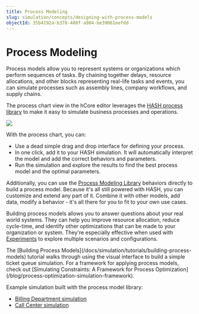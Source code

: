 ```yaml
---
title: Process Modeling
slug: simulation/concepts/designing-with-process-models
objectId: 35b4192a-b378-480f-a904-be39061eefdd
---
```


# Process Modeling

Process models allow you to represent systems or organizations which perform sequences of tasks. By chaining together delays, resource allocations, and other blocks representing real-life tasks and events, you can simulate processes such as assembly lines, company workflows, and supply chains.

The process chart view in the hCore editor leverages the [HASH process library](/@hash/process) to make it easy to simulate business processes and operations.

![](https://cdn-us1.hash.ai/site/docs/image%20%2850%29.png)

With the process chart, you can:

- Use a dead simple drag and drop interface for defining your process.
- In one click, add it to your HASH simulation. It will automatically interpret the model and add the correct behaviors and parameters.
- Run the simulation and explore the results to find the best process model and the optimal parameters.

Additionally, you can use the [Process Modeling Library](/@hash/process) behaviors directly to build a process model. Because it's all still powered with HASH, you can customize and extend any part of it. Combine it with other models, add data, modify a behavior - it's all there for you to fit to your own use cases.

Building process models allows you to answer questions about your real world systems. They can help you improve resource allocation, reduce cycle-time, and identify other optimizations that can be made to your organization or system. They're especially effective when used with [Experiments](/docs/simulation/creating-simulations/experiments/) to explore multiple scenarios and configurations.

<Hint style="info">
  The [Building Process
  Models](/docs/simulation/tutorials/building-process-models) tutorial walks
  through using the visual interface to build a simple ticket queue simulation.
</Hint>

<Hint style="success">
  For a framework for applying process models, check out [Simulating
  Constraints: A Framework for Process
  Optimization](/blog/process-optimization-simulation-framework).
</Hint>

Example simulation built with the process model library:

- [Billing Department simulation](https://core.hash.ai/@hash/billing-department-process/stable)
- [Call Center simulation](https://core.hash.ai/@hash/interconnected-call-center-single-agent/stable)
